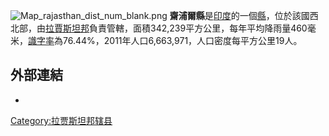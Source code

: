 [[Image:Map_rajasthan_dist_num_blank.png|right]]
'''齋浦爾縣'''是[[印度|印度]]的一個[[縣|縣]]，位於該國西北部，由[[拉賈斯坦邦|拉賈斯坦邦]]負責管轄，面積342,239平方公里，每年平均降雨量460毫米，[[識字率|識字率]]為76.44%，2011年人口6,663,971，人口密度每平方公里19人。

==外部連結==
* {{official website|http://jaipur.nic.in/}}

{{Rajasthan}}
{{拉贾斯坦邦行政区划小作品}}
[[Category:拉贾斯坦邦辖县|Category:拉贾斯坦邦辖县]]
